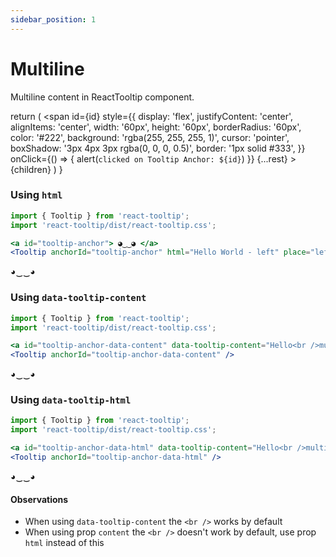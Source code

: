 ```yaml
---
sidebar_position: 1
---
```


# Multiline

Multiline content in ReactTooltip component.


  return (
    <span
      id={id}
      style={{
        display: 'flex',
        justifyContent: 'center',
        alignItems: 'center',
        width: '60px',
        height: '60px',
        borderRadius: '60px',
        color: '#222',
        background: 'rgba(255, 255, 255, 1)',
        cursor: 'pointer',
        boxShadow: '3px 4px 3px rgba(0, 0, 0, 0.5)',
        border: '1px solid #333',
      }}
      onClick={() => {
        alert(`clicked on Tooltip Anchor: ${id}`)
      }}
      {...rest}
    >
      {children}
    </span>
  )
}

### Using `html`

```jsx
import { Tooltip } from 'react-tooltip';
import 'react-tooltip/dist/react-tooltip.css';

<a id="tooltip-anchor"> ◕‿‿◕ </a>
<Tooltip anchorId="tooltip-anchor" html="Hello World - left" place="left" />
```

<div style={{ display: 'flex', columnGap: '16px', justifyContent: 'center', paddingTop: '36px' }}>
  <TooltipAnchor id="tooltip-anchor">◕‿‿◕</TooltipAnchor>
  <Tooltip anchorId="tooltip-anchor" html="Hello<br />multiline<br />tooltip" />
</div>

### Using `data-tooltip-content`

```jsx
import { Tooltip } from 'react-tooltip';
import 'react-tooltip/dist/react-tooltip.css';

<a id="tooltip-anchor-data-content" data-tooltip-content="Hello<br />multiline<br />tooltip"> ◕‿‿◕ </a>
<Tooltip anchorId="tooltip-anchor-data-content" />
```

<div style={{ display: 'flex', columnGap: '16px', justifyContent: 'center', paddingTop: '36px' }}>
  <TooltipAnchor
    id="tooltip-anchor-data-content"
    data-tooltip-content="Hello<br />multiline<br />tooltip"
  >
    ◕‿‿◕
  </TooltipAnchor>
  <Tooltip anchorId="tooltip-anchor-data-content" />
</div>

### Using `data-tooltip-html`

```jsx
import { Tooltip } from 'react-tooltip';
import 'react-tooltip/dist/react-tooltip.css';

<a id="tooltip-anchor-data-html" data-tooltip-content="Hello<br />multiline<br />tooltip"> ◕‿‿◕ </a>
<Tooltip anchorId="tooltip-anchor-data-html" />
```

<div style={{ display: 'flex', columnGap: '16px', justifyContent: 'center', paddingTop: '36px' }}>
  <TooltipAnchor id="tooltip-anchor-html" data-tooltip-html="Hello<br />multiline<br />tooltip">
    ◕‿‿◕
  </TooltipAnchor>
  <Tooltip anchorId="tooltip-anchor-html" />
</div>

#### Observations

- When using `data-tooltip-content` the `<br />` works by default
- When using prop `content` the `<br />` doesn't work by default, use prop `html` instead of this
